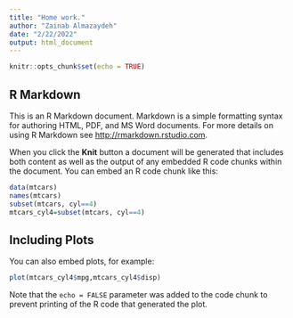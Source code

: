 ---
title: "Home work."
author: "Zainab Almazaydeh"
date: "2/22/2022"
output: html_document
---

```{r setup, include=FALSE}
knitr::opts_chunk$set(echo = TRUE)
```

## R Markdown

This is an R Markdown document. Markdown is a simple formatting syntax for authoring HTML, PDF, and MS Word documents. For more details on using R Markdown see <http://rmarkdown.rstudio.com>.

When you click the **Knit** button a document will be generated that includes both content as well as the output of any embedded R code chunks within the document. You can embed an R code chunk like this:

```{r}
data(mtcars)
names(mtcars)
subset(mtcars, cyl==4)
mtcars_cyl4=subset(mtcars, cyl==4)
```

## Including Plots

You can also embed plots, for example:

```{r}
plot(mtcars_cyl4$mpg,mtcars_cyl4$disp)
```

Note that the `echo = FALSE` parameter was added to the code chunk to prevent printing of the R code that generated the plot.
